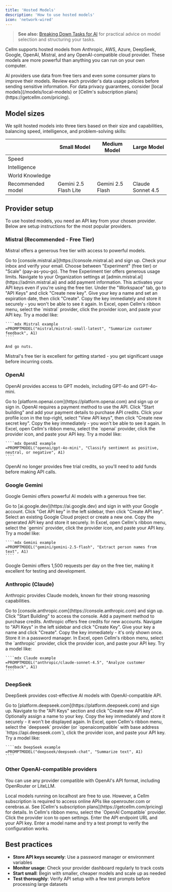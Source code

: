 ```yaml
---
title: 'Hosted Models'
description: 'How to use hosted models'
icon: 'network-wired'
---
```


> **See also:** [Breaking Down Tasks for AI](/usage/breaking-down-tasks) for practical advice on model selection and structuring your tasks.

Cellm supports hosted models from Anthropic, AWS, Azure, DeepSeek, Google, OpenAI, Mistral, and any OpenAI-compatible cloud provider. These models are more powerful than anything you can run on your own computer.

<Warning>
  AI providers use data from free tiers and even some consumer plans to improve their models. Review each provider's data usage policies before sending sensitive information. For data privacy guarantees, consider [local models](/models/local-models) or [Cellm's subscription plans](https://getcellm.com/pricing).
</Warning>

## Model sizes
We split hosted models into three tiers based on their size and capabilities, balancing speed, intelligence, and problem-solving skills:

|                   | Small Model                                                                                                           | Medium Model                                                                                                        | Large Model                                                                                                         |
| ----------------- | --------------------------------------------------------------------------------------------------------------------- | ------------------------------------------------------------------------------------------------------------------- | ------------------------------------------------------------------------------------------------------------------- |
| Speed             | <Icon icon="star" iconType="solid" /><Icon icon="star" iconType="solid" /><Icon icon="star" iconType="solid" />       | <Icon icon="star" iconType="solid" /><Icon icon="star" iconType="solid" /><Icon icon="star" iconType="regular" />   | <Icon icon="star" iconType="solid" /><Icon icon="star" iconType="regular" /><Icon icon="star" iconType="regular" /> |
| Intelligence      | <Icon icon="star" iconType="solid" /><Icon icon="star" iconType="regular" /><Icon icon="star" iconType="regular" />   | <Icon icon="star" iconType="solid" /><Icon icon="star" iconType="solid" /><Icon icon="star" iconType="regular" />   | <Icon icon="star" iconType="solid" /><Icon icon="star" iconType="solid" /><Icon icon="star" iconType="solid" />     |
| World Knowledge   | <Icon icon="star" iconType="solid" /><Icon icon="star" iconType="regular" /><Icon icon="star" iconType="regular" />   | <Icon icon="star" iconType="solid" /><Icon icon="star" iconType="regular" /><Icon icon="star" iconType="regular" /> | <Icon icon="star" iconType="solid" /><Icon icon="star" iconType="solid" /><Icon icon="star" iconType="regular" />   |
| Recommended model | Gemini 2.5 Flash Lite                                                                                                 | Gemini 2.5 Flash                                                                                                    | Claude Sonnet 4.5                                                                                                      |

## Provider setup

To use hosted models, you need an API key from your chosen provider. Below are setup instructions for the most popular providers.

### Mistral (Recommended - Free Tier)

Mistral offers a generous free tier with access to powerful models.

<Steps>
  <Step title="Create an account">
    Go to [console.mistral.ai](https://console.mistral.ai) and sign up. Check your inbox and verify your email.
  </Step>
  <Step title="Select a plan">
    Choose between "Experiment" (free tier) or "Scale" (pay-as-you-go). The free Experiment tier offers generous usage limits.
  </Step>
  <Step title="Activate billing">
    Navigate to your Organization settings at [admin.mistral.ai](https://admin.mistral.ai) and add payment information. This activates your API keys even if you're using the free tier.
  </Step>
  <Step title="Create API key">
    Under the "Workspace" tab, go to "API Keys" and click "Create new key". Give your key a name and set an expiration date, then click "Create".
  </Step>
  <Step title="Save your key">
    Copy the key immediately and store it securely - you won't be able to see it again.
  </Step>
  <Step title="Configure in Cellm">
    In Excel, open Cellm's ribbon menu, select the `mistral` provider, click the provider icon, and paste your API key. Try a model like:

    ````mdx Mistral example
    =PROMPTMODEL("mistral/mistral-small-latest", "Summarize customer feedback", A1)
    ````

    And go nuts.
  </Step>
</Steps>

<Tip>
  Mistral's free tier is excellent for getting started - you get significant usage before incurring costs.
</Tip>

### OpenAI

OpenAI provides access to GPT models, including GPT-4o and GPT-4o-mini.

<Steps>
  <Step title="Create an account">
    Go to [platform.openai.com](https://platform.openai.com) and sign up or sign in.
  </Step>
  <Step title="Add payment method">
    OpenAI requires a payment method to use the API. Click "Start building" and add your payment details to purchase API credits.
  </Step>
  <Step title="Create API key">
    Click your profile icon in the top-right, select "View API keys", then click "Create new secret key". Copy the key immediately - you won't be able to see it again.
  </Step>
  <Step title="Configure in Cellm">
    In Excel, open Cellm's ribbon menu, select the `openai` provider, click the provider icon, and paste your API key. Try a model like:

    ````mdx OpenAI example
    =PROMPTMODEL("openai/gpt-4o-mini", "Classify sentiment as positive, neutral, or negative", A1)
    ````
  </Step>
</Steps>

<Info>
  OpenAI no longer provides free trial credits, so you'll need to add funds before making API calls.
</Info>

### Google Gemini

Google Gemini offers powerful AI models with a generous free tier.

<Steps>
  <Step title="Access Google AI Studio">
    Go to [ai.google.dev](https://ai.google.dev) and sign in with your Google account.
  </Step>
  <Step title="Get API key">
    Click "Get API key" in the left sidebar, then click "Create API key". Select an existing Google Cloud project or create a new one.
  </Step>
  <Step title="Save your key">
    Copy the generated API key and store it securely.
  </Step>
  <Step title="Configure in Cellm">
    In Excel, open Cellm's ribbon menu, select the `gemini` provider, click the provider icon, and paste your API key. Try a model like:

    ````mdx Gemini example
    =PROMPTMODEL("gemini/gemini-2.5-flash", "Extract person names from text", A1)
    ````
  </Step>
</Steps>

<Tip>
  Google Gemini offers 1,500 requests per day on the free tier, making it excellent for testing and development.
</Tip>

### Anthropic (Claude)

Anthropic provides Claude models, known for their strong reasoning capabilities.

<Steps>
  <Step title="Create an account">
    Go to [console.anthropic.com](https://console.anthropic.com) and sign up. Click "Start Building" to access the console.
  </Step>
  <Step title="Set up billing">
    Add a payment method to purchase credits. Anthropic offers free credits for new accounts.
  </Step>
  <Step title="Create API key">
    Navigate to "API Keys" in the left sidebar and click "Create Key". Give your key a name and click "Create".
  </Step>
  <Step title="Save immediately">
    Copy the key immediately - it's only shown once. Store it in a password manager.
  </Step>
  <Step title="Configure in Cellm">
    In Excel, open Cellm's ribbon menu, select the `anthropic` provider, click the provider icon, and paste your API key. Try a model like:

    ````mdx Claude example
    =PROMPTMODEL("anthropic/claude-sonnet-4.5", "Analyze customer feedback", A1)
    ````
  </Step>
</Steps>

### DeepSeek

DeepSeek provides cost-effective AI models with OpenAI-compatible API.

<Steps>
  <Step title="Create an account">
    Go to [platform.deepseek.com](https://platform.deepseek.com) and sign up.
  </Step>
  <Step title="Generate API key">
    Navigate to the "API Keys" section and click "Create new API key". Optionally assign a name to your key.
  </Step>
  <Step title="Save your key">
    Copy the key immediately and store it securely - it won't be displayed again.
  </Step>
  <Step title="Configure in Cellm">
    In Excel, open Cellm's ribbon menu, select the `deepseek` provider (or `openaicompatible` with base address `https://api.deepseek.com`), click the provider icon, and paste your API key. Try a model like:

    ````mdx DeepSeek example
    =PROMPTMODEL("deepseek/deepseek-chat", "Summarize text", A1)
    ````
  </Step>
</Steps>

### Other OpenAI-compatible providers

You can use any provider compatible with OpenAI's API format, including OpenRouter or LiteLLM.

<Info>
  Local models running on localhost are free to use. However, a Cellm subscription is required to access online APIs like openrouter.com or cerebras.ai. See [Cellm's subscription plans](https://getcellm.com/pricing) for details.
</Info>

<Steps>
  <Step title="Choose OpenAI Compatible provider">
    In Cellm's ribbon menu, select the `OpenAI Compatible` provider.
  </Step>
  <Step title="Configure endpoint">
    Click the provider icon to open settings. Enter the API endpoint URL and your API key.
  </Step>
  <Step title="Test the connection">
    Enter a model name and try a test prompt to verify the configuration works.
  </Step>
</Steps>

## Best practices

- **Store API keys securely**: Use a password manager or environment variables
- **Monitor usage**: Check your provider dashboard regularly to track costs
- **Start small**: Begin with smaller, cheaper models and scale up as needed
- **Test thoroughly**: Verify API setup with a few test prompts before processing large datasets
